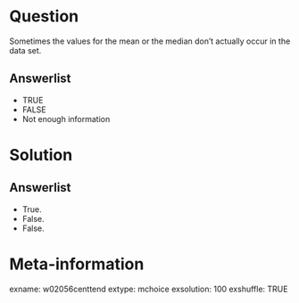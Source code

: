 Question
========
Sometimes the values for the mean or the median don't actually occur in the data set.

Answerlist
----------
* TRUE
* FALSE
* Not enough information


Solution
========

Answerlist
----------
* True.
* False.
* False.


Meta-information
================
exname: w02056centtend
extype: mchoice
exsolution: 100
exshuffle: TRUE
